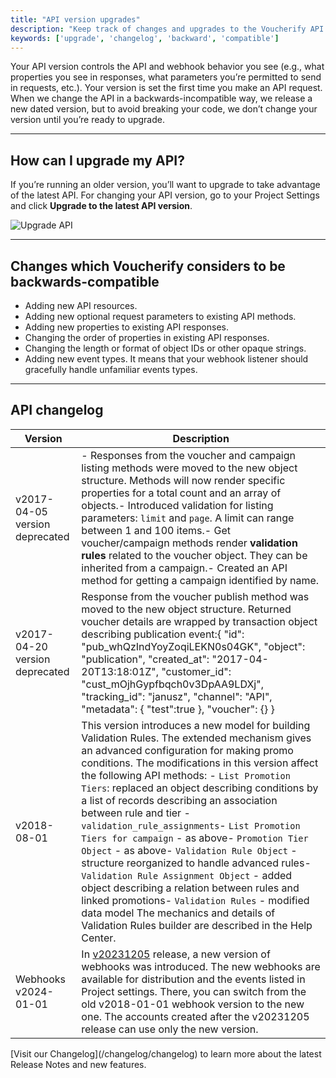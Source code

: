 ```yaml
---
title: "API version upgrades"
description: "Keep track of changes and upgrades to the Voucherify API."
keywords: ['upgrade', 'changelog', 'backward', 'compatible']
---
```


Your API version controls the API and webhook behavior you see (e.g., what properties you see in responses, what parameters you’re permitted to send in requests, etc.). Your version is set the first time you make an API request. When we change the API in a backwards-incompatible way, we release a new dated version, but to avoid breaking your code, we don’t change your version until you’re ready to upgrade.

***

## How can I upgrade my API?

If you’re running an older version, you’ll want to upgrade to take advantage of the latest API. For changing your API version, go to your Project Settings and click **Upgrade to the latest API version**.

![Upgrade API](/images/docs/d5b3ce2-upgrade-API.png "Upgrade API")

***

## Changes which Voucherify considers to be backwards-compatible

* Adding new API resources.
* Adding new optional request parameters to existing API methods.
* Adding new properties to existing API responses.
* Changing the order of properties in existing API responses.
* Changing the length or format of object IDs or other opaque strings.
* Adding new event types. It means that your webhook listener should gracefully handle unfamiliar events types.

***

## API changelog

| Version                        | Description                                                                                                                                                                                                                                                                                                                                                                                                                                                                                                                                                                                                                                                                                                                                                                                                       |
| ------------------------------ | ----------------------------------------------------------------------------------------------------------------------------------------------------------------------------------------------------------------------------------------------------------------------------------------------------------------------------------------------------------------------------------------------------------------------------------------------------------------------------------------------------------------------------------------------------------------------------------------------------------------------------------------------------------------------------------------------------------------------------------------------------------------------------------------------------------------- |
| v2017-04-05 version deprecated | - Responses from the voucher and campaign listing methods were moved to the new object structure. Methods will now render specific properties for a total count and an array of objects.- Introduced validation for listing parameters: `limit` and `page`. A limit can range between 1 and 100 items.- Get voucher/campaign methods render **validation rules** related to the voucher object. They can be inherited from a campaign.- Created an API method for getting a campaign identified by name.                                                                                                                                                                                                                                                                                                          |
| v2017-04-20 version deprecated | Response from the voucher publish method was moved to the new object structure. Returned voucher details are wrapped by transaction object describing publication event:\{ "id": "pub\_whQzIndYoyZoqiLEKN0s04GK", "object": "publication", "created\_at": "2017-04-20T13:18:01Z", "customer\_id": "cust\_mOjhGypfbqch0v3DpAA9LDXj", "tracking\_id": "janusz", "channel": "API", "metadata": \{ "test":true }, "voucher": \{} }                                                                                                                                                                                                                                                                                                                                                                                    |
| v2018-08-01                    | This version introduces a new model for building Validation Rules. The extended mechanism gives an advanced configuration for making promo conditions. The modifications in this version affect the following API methods: - `List Promotion Tiers`: replaced an object describing conditions by a list of records describing an association between rule and tier - `validation_rule_assignments`- `List Promotion Tiers for campaign` - as above- `Promotion Tier Object` - as above- `Validation Rule Object` - structure reorganized to handle advanced rules- `Validation Rule Assignment Object` - added object describing a relation between rules and linked promotions- `Validation Rules` - modified data model The mechanics and details of Validation Rules builder are described in the Help Center. |
| Webhooks v2024-01-01           | In [v20231205](https://support.voucherify.io/article/23-whats-new-in-voucherify#v20231205) release, a new version of webhooks was introduced. The new webhooks are available for distribution and the events listed in Project settings. There, you can switch from the old v2018-01-01 webhook version to the new one. The accounts created after the v20231205 release can use only the new version.                                                                                                                                                                                                                                                                                                                                                                                                            |

<Note>
  [Visit our Changelog](/changelog/changelog) to learn more about the latest Release Notes and new features.
</Note>